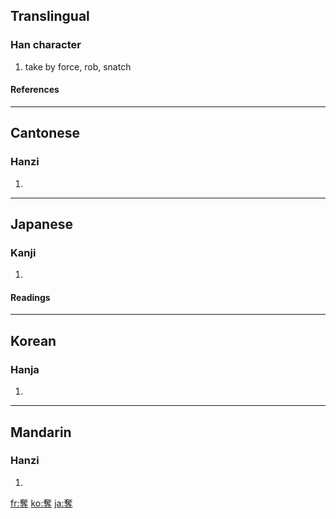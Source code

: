 {{see|夺}}

==Translingual==
===Han character===
{{Han char|rn=37|rad=大|as=11|sn=14|four=4034<sub>1</sub>|canj=大人土戈 (KOGI)}}
# take by force, rob, snatch
====References====
{{Han ref|kx=0253.250|dkj=05994|dj=0515.210|hdz=10547.140|uh=596A|ud=22890|bh=B9DC|bd=47580}}
----
==Cantonese==
===Hanzi===
{{yue-hanzi|jyut=|y=dyut6}}
# {{defn|Cantonese}}
----
==Japanese==
===Kanji===
{{ja-kanji|grade=c|rs=大11}}
# {{defn|Japanese}} 
====Readings====
{{ja-readings|on=[[だつ]] (datsu)|kun=[[うばう]] (ubau)}}
----
==Korean==
===Hanja===
{{ko-hanja|hangeul=탈|rv=tal|mr=t'al}}
# {{defn|Korean}}
----
==Mandarin==
===Hanzi===
{{cmn-hanzi|sim=夺|pin=[[duó]] ([[duo2]])|wg=to<sup>2</sup>}}
# {{defn|Mandarin}}

[[fr:奪]]
[[ko:奪]]
[[ja:奪]]